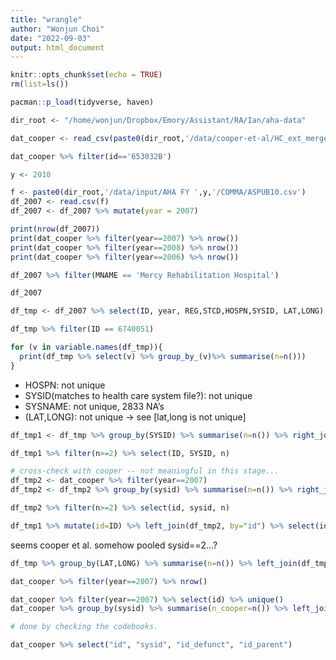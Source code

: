 ```yaml
---
title: "wrangle"
author: "Wonjun Choi"
date: "2022-09-03"
output: html_document
---
```


```r
knitr::opts_chunk$set(echo = TRUE)
rm(list=ls())
```

```r
pacman::p_load(tidyverse, haven)
```

```r
dir_root <- "/home/wonjun/Dropbox/Emory/Assistant/RA/Ian/aha-data"
```


```r
dat_cooper <- read_csv(paste0(dir_root,'/data/cooper-et-al/HC_ext_mergerdata_public.csv'))
```
```r
dat_cooper %>% filter(id=='653032B')
```


```r
y <- 2010

f <- paste0(dir_root,'/data/input/AHA FY ',y,'/COMMA/ASPUB10.csv')
df_2007 <- read.csv(f)
df_2007 <- df_2007 %>% mutate(year = 2007)

print(nrow(df_2007))
print(dat_cooper %>% filter(year==2007) %>% nrow())
print(dat_cooper %>% filter(year==2008) %>% nrow())
print(dat_cooper %>% filter(year==2006) %>% nrow())
```
```r
df_2007 %>% filter(MNAME == 'Mercy Rehabilitation Hospital')
```
```r
df_2007
```


```r
df_tmp <- df_2007 %>% select(ID, year, REG,STCD,HOSPN,SYSID, LAT,LONG)
```

```r
df_tmp %>% filter(ID == 6740051)
```


```r
for (v in variable.names(df_tmp)){
  print(df_tmp %>% select(v) %>% group_by_(v)%>% summarise(n=n()))
}
```
- HOSPN: not unique
- SYSID(matches to health care system file?): not unique
- SYSNAME: not unique, 2833 NA's
- (LAT,LONG): not unique -> see [lat,long is not unique]

```r
df_tmp1 <- df_tmp %>% group_by(SYSID) %>% summarise(n=n()) %>% right_join(df_tmp, by="SYSID")

df_tmp1 %>% filter(n>=2) %>% select(ID, SYSID, n)

# cross-check with cooper -- not meaningful in this stage...
df_tmp2 <- dat_cooper %>% filter(year==2007)
df_tmp2 <- df_tmp2 %>% group_by(sysid) %>% summarise(n=n()) %>% right_join(df_tmp2, by='sysid')

df_tmp2 %>% filter(n>=2) %>% select(id, sysid, n)

df_tmp1 %>% mutate(id=ID) %>% left_join(df_tmp2, by="id") %>% select(id, SYSID, n.x, n.y)
```
seems cooper et al. somehow pooled sysid==2...?

```r
df_tmp %>% group_by(LAT,LONG) %>% summarise(n=n()) %>% left_join(df_tmp, by=c("LAT","LONG")) %>% filter(n >=2) %>% select(ID, n, LAT, LONG)
```

```r
dat_cooper %>% filter(year==2007) %>% nrow()
```


```r
dat_cooper %>% filter(year==2007) %>% select(id) %>% unique()
dat_cooper %>% group_by(sysid) %>% summarise(n_cooper=n()) %>% left_join(dat_cooper, by="sysid") %>% select(id, sysid, n_cooper) %>% mutate(ID = id) %>% left_join(df_tmp, by="ID") %>% select(ID, sysid, n_cooper)
```

```r
# done by checking the codebooks.
```


```r
dat_cooper %>% select("id", "sysid", "id_defunct", "id_parent")
```


